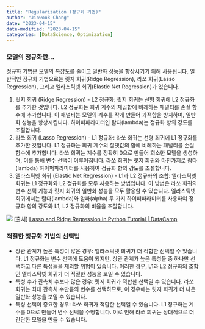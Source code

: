 ```yaml
---
title: "Regularization (정규화 기법)"
author: "Jinwook Chang"
date: "2023-04-15"
date-modified: "2023-04-15"
categories: [DataScience, Optimization]
---
```


### 모델의 정규화란…

정규화 기법은 모델의 복잡도를 줄이고 일반화 성능을 향상시키기 위해 사용됩니다. 일반적인 정규화 기법으로는 릿지 회귀(Ridge Regression), 라쏘 회귀(Lasso Regression), 그리고 엘라스틱넷 회귀(Elastic Net Regression)가 있습니다.

1. 릿지 회귀 (Ridge Regression) - L2 정규화:
릿지 회귀는 선형 회귀에 L2 정규화를 추가한 것입니다. L2 정규화는 회귀 계수의 제곱합에 비례하는 패널티를 손실 함수에 추가합니다. 이 패널티는 모델의 계수를 작게 만들어 과적합을 방지하며, 일반화 성능을 향상시킵니다. 하이퍼파라미터인 람다(lambda)는 정규화 항의 강도를 조절합니다.
2. 라쏘 회귀 (Lasso Regression) - L1 정규화:
라쏘 회귀는 선형 회귀에 L1 정규화를 추가한 것입니다. L1 정규화는 회귀 계수의 절댓값의 합에 비례하는 패널티를 손실 함수에 추가합니다. 라쏘 회귀는 계수를 정확히 0으로 만들어 희소한 모델을 생성하며, 이를 통해 변수 선택이 이루어집니다. 라쏘 회귀는 릿지 회귀와 마찬가지로 람다(lambda) 하이퍼파라미터를 사용하여 정규화 항의 강도를 조절합니다.
3. 엘라스틱넷 회귀 (Elastic Net Regression) - L1과 L2 정규화의 조합:
엘라스틱넷 회귀는 L1 정규화와 L2 정규화를 모두 사용하는 방법입니다. 이 방법은 라쏘 회귀의 변수 선택 기능과 릿지 회귀의 일반화 성능을 모두 활용할 수 있습니다. 엘라스틱넷 회귀에서는 람다(lambda)와 알파(alpha) 두 가지 하이퍼파라미터를 사용하여 정규화 항의 강도와 L1, L2 정규화의 비율을 조절합니다.

![](front.png)
[출처] [Lasso and Ridge Regression in Python Tutorial | DataCamp](https://www.datacamp.com/tutorial/tutorial-lasso-ridge-regression)

### 적절한 정규화 기법의 선택법

- 상관 관계가 높은 특성이 많은 경우: 엘라스틱넷 회귀가 더 적합한 선택일 수 있습니다. L1 정규화는 변수 선택에 도움이 되지만, 상관 관계가 높은 특성들 중 하나만 선택하고 다른 특성들을 제외할 위험이 있습니다. 이러한 경우, L1과 L2 정규화의 조합인 엘라스틱넷 회귀가 더 적절한 성능을 보일 수 있습니다.
- 특성 수가 관측치 수보다 많은 경우: 릿지 회귀가 적합한 선택일 수 있습니다. 라쏘 회귀는 최대 관측치 수만큼의 변수를 선택하므로, 이 경우에는 릿지 회귀가 더 나은 일반화 성능을 보일 수 있습니다.
- 특성 선택이 중요한 경우: 라쏘 회귀가 적합한 선택일 수 있습니다. L1 정규화는 계수를 0으로 만들어 변수 선택을 수행합니다. 이로 인해 라쏘 회귀는 상대적으로 더 간단한 모델을 만들 수 있습니다.

